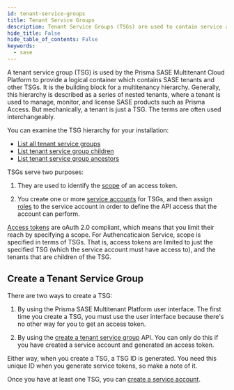 ```yaml
---
id: tenant-service-groups
title: Tenant Service Groups
description: Tenant Service Groups (TSGs) are used to contain service accounts.
hide_title: False
hide_table_of_contents: False
keywords:
  - sase
---
```


A tenant service group (TSG) is used by the Prisma SASE Multitenant Cloud Platform to provide a logical
container which contains SASE tenants and other TSGs. It is the building block for a multitenancy
hierarchy. Generally, this hierarchy is described as a series of nested tenants, where a tenant is
used to manage, monitor, and license SASE products such as Prisma Access. But mechanically, a tenant
is just a TSG. The terms are often used interchangeably.

You can examine the TSG hierarchy for your installation:

- [List all tenant service groups](/sase/api/tenancy/get-a-tenant-service-group)
- [List tenant service group children](/sase/api/tenancy/list-tenant-service-group-children)
- [List tenant service group ancestors](/sase/api/tenancy/list-tenant-service-group-ancestors)

TSGs serve two purposes:

1. They are used to identify the [scope](/sase/docs/scope) of an access token.

2. You create one or more [service accounts](/sase/docs/service-accounts) for TSGs, and
   then assign [roles](/sase/docs/roles) to the service account in order to define the API
   access that the account can perform.

[Access tokens](/sase/docs/access-tokens) are oAuth 2.0 compliant, which means that you
limit their reach by specifying a scope. For Authencaticaion Service, scope is specified in terms of TSGs.
That is, access tokens are limited to just the specified TSG (which the service account must have
access to), and the tenants that are children of the TSG.

## Create a Tenant Service Group

There are two ways to create a TSG:

1. By using the Prisma SASE Multitenant Platform user interface. The first time you create a TSG,
   you must use the user interface because there's no other way for you to get an access token.

2. By using the [create a tenant service
   group](/sase/api/tenancy/create-a-tenant-service-group)
   API. You can only do this if you have created a service account and generated an access token.

Either way, when you create a TSG, a TSG ID is generated. You need this unique ID when you generate
service tokens, so make a note of it.

Once you have at least one TSG, you can [create a service account](/sase/docs/service-accounts).
